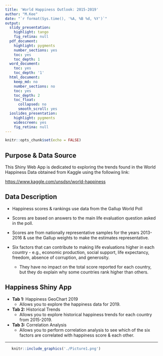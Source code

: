 ```yaml
---
title: 'World Happiness Outlook: 2015-2019'
author: "M.Kee"
date: "`r format(Sys.time(), '%A, %B %d, %Y')`"
output:
  slidy_presentation: 
    highlight: tango
    fig_retina: null
  pdf_document:
    highlight: pygments
    number_sections: yes
    toc: yes
    toc_depth: 1
  word_document:
    toc: yes
    toc_depth: '1'
  html_document:
    keep_md: no
    number_sections: no
    toc: yes
    toc_depth: 2
    toc_float:
      collapsed: no
      smooth_scroll: yes
  ioslides_presentation: 
    highlight: pygments
    widescreen: yes
    fig_retina: null
---
```


```r
knitr::opts_chunk$set(echo = FALSE)
```



## **Purpose & Data Source**

This Shiny Web App is dedicated to exploring the trends found in the World Happiness Data obtained from Kaggle using the following link:

<https://www.kaggle.com/unsdsn/world-happiness>



## **Data Description**

- Happiness scores & rankings use data from the Gallup World Poll 

- Scores are based on answers to the main life evaluation question asked in the poll.        
        
- Scores are from nationally representative samples for the years 2013-2016 & use the Gallup weights to make the estimates representative.    
- Six factors that can contribute to making life evaluations higher in each country - e.g., economic production, social support, life expectancy, freedom, absence of corruption, and generosity.

    + They have no impact on the total score reported for each country, but they do explain why some countries rank higher than others.



## **Happiness Shiny App**

- **Tab 1:** Happiness GeoChart 2019
    + Allows you to explore the happiness data for 2019.

- **Tab 2:** Historical Trends 
    + Allows you to explore historical happiness trends for each country from 2015-2019.

- **Tab 3:** Correlation Analysis
    + Allows you to perform correlation analysis to see which of the six factors are correlated with happiness score & each other.



---
```r
   knitr::include_graphics('./Picture1.png')
```